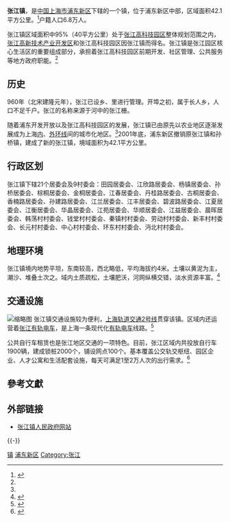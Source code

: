 {{中国乡级行政区
|行政区全称 = 张江镇
|景观照片文件名 = Zhangjiang_Hi-Tech_Park.jpg
|景观照片描述 = 祖冲之路碧波路
|汉语拼音 = 
|其他语言 = 
|其他语言名称 = 
|位置图文件名 = 
|位置图描述 = 
|自定义图片=
|上级行政区 = [[上海市|上海市]][[浦东新区|浦东新区]]
|行政区类别 = 镇
|行政区划代码 = 310115125
|行政区划 = 30个
|村委会 = 9
|居委会 = 21
|建置时间 = 1995年12月
|领导职位 = 镇长
|领导名称 = 王小君
|政府驻地 = 上海市浦东新区张江路576号
|毗邻 = 
|总面积 = 42.1平方公里
|总人口 = 
|户籍人口 = 6.8万人
|户籍人口年份 = 2008年
|常住人口 = 
|常住人口年份 = 
|人口密度 = 
|GDP = 
|邮政编码 = 201203
|电话区号 = 21
|官方网站 = http://www.zhangjiang.gov.cn/ 
|网站名称 = 上海浦东张江
}}

'''张江镇'''，是[[中国|中国]][[上海市|上海市]][[浦东新区|浦东新区]]下辖的一个镇，位于浦东新区中部，区域面积42.1平方公里。<ref name="张江镇">{{cite web|url=http://www.zhangjiang.gov.cn/index.php?id=3564|title=张江镇概况|publisher=张江镇人民政府网站|access-date=2013-10-21|archive-url=https://web.archive.org/web/20131021115325/http://www.zhangjiang.gov.cn/index.php?id=3564|archive-date=2013-10-21|dead-url=yes}}</ref>户籍人口6.8万人。

张江镇区域面积中95%（40平方公里）处于[[张江高科技园区|张江高科技园区]]整体规划范围之内，[[上海市张江高新技术产业开发区管理委员会|张江高新技术产业开发区]]和张江高科技园区因张江镇而得名。张江镇是张江园区核心生活区的重要组成部分，承担着张江高科技园区前期开发、社区管理、公共服务等地方政府职能。<ref name="张江镇"/>

== 历史 ==
960年（北宋建隆元年），张江已设乡、里进行管理。开埠之初，属于长人乡，人口不足千户。张江的名称来源于河中的张江栅。

随着浦东开发开放以及张江高科技园区的发展，张江镇已由原先以农业地区逐渐发展成为上海[[上海内环线|内]]、[[上海外环高速公路|外环线]]间的城市化地区。<ref name="浦东史志"/>2001年底，浦东新区撤销原张江镇和孙桥镇，建成了新的张江镇，境域面积为42.1平方公里。

== 行政区划 ==
张江镇下辖21个居委会及9村委会：田园居委会、江欣路居委会、杨镇居委会、孙桥居委会、棕桐居委会、金桐居委会、江春居委会、丹桂路居委会、古桐居委会、香楠路居委会、孙建路居委会、江兰居委会、江丰居委会、碧波路居委会、江夏居委会、江衡居委会、华晶居委会、江苑居委会、华顺居委会、江益居委会、晨晖居委会、韩荡村村委会、钱堂村村委会、秦镇村村委会、劳动村村委会、新丰村村委会、长元村村委会、中心村村委会、环东村村委会、沔北村村委会。

== 地理环境 ==
张江镇境内地势平坦，东南较高，西北略低，平均海拔约4米。土壤以黄泥为主，潮沙、堆叠土次之。域内土质疏松，土壤肥沃，河网纵横交错，淡水资源丰富。<ref name="浦东史志">{{cite web|url=http://szb.pudong.gov.cn/pdszb_pddfz_zz/2012-05-06/Detail_423403.htm|title=张江镇志-1-4篇|publisher=浦东史志|access-date=2012-05-08|archive-date=2019-05-20|archive-url=https://web.archive.org/web/20190520133732/http://szb.pudong.gov.cn/pdszb_pddfz_zz/2012-05-06/Detail_423403.htm}}</ref>

== 交通设施 ==
[[File:LOHR_Translohr_STE_3.JPG|缩略图]]
张江镇交通设施较为便利，[[上海轨道交通2号线|上海轨道交通2号线]]贯穿该镇。区域内还运营着[[张江有轨电车|张江有轨电车]]，是上海一条现代化[[有轨电车|有轨电车]]线路。<ref name="腾讯">{{cite web|url=http://news.qq.com/a/20100101/000823.htm|title=上海首条现代化有轨电车线路通车运营|author=季明|date=2009年12月31日|publisher=腾讯转新华网|access-date=2012年5月8日|archive-date=2019年5月21日|archive-url=https://web.archive.org/web/20190521204119/https://news.qq.com/a/20100101/000823.htm}}</ref>

公共自行车租赁也是张江地区交通的一项特色。目前，张江区域内共投放自行车1900辆，建成锁桩2000个，铺设网点100个。基本覆盖公交轨交枢纽、园区企业、人才公寓和生活配套设施，每天可满足1至2万人次的出行需求。<ref name="中国上海">{{cite web|url=http://www.shanghai.gov.cn/shanghai/node2314/node2315/node4411/u21ai489411.html|title=解决“最后一公里”出行难 浦东在张江试点自行车出租服务|date=2011年3月19日|publisher=上海市人民政府网站|access-date=2012年5月8日|archive-date=2016年3月24日|archive-url=https://web.archive.org/web/20160324064803/http://www.shanghai.gov.cn/shanghai/node2314/node2315/node4411/u21ai489411.html}}</ref>

== 參考文獻 ==
<div class="references-small">
<references />
</div>

== 外部链接 ==
* [https://web.archive.org/web/20130706095643/http://www.zhangjiang.gov.cn/ 张江镇人民政府网站]

{{-}}
{{浦东新区行政区划}}

[[Category:浦东新区行政区划|镇]]
[[Category:上海乡镇|浦东新区]]
[[Category:张江|Category:张江]]